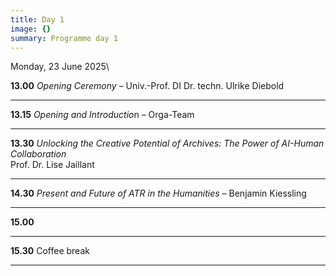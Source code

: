 ```yaml
---
title: Day 1
image: {}
summary: Programme day 1
---
```

Monday, 23 June 2025\



**13.00** *Opening Ceremony* – Univ.-Prof. DI Dr. techn. Ulrike Diebold

---

**13.15** *Opening and Introductio*n – Orga-Team

---

**13.30** *Unlocking the Creative Potential of Archives: The Power of AI-Human Collaboration*\
&#x20;         Prof. Dr. Lise Jaillant

---

**14.30** *Present and Future of ATR in the Humanities* – Benjamin Kiessling

---

**15.00**&#x20;

---

**15.30** Coffee break

---
